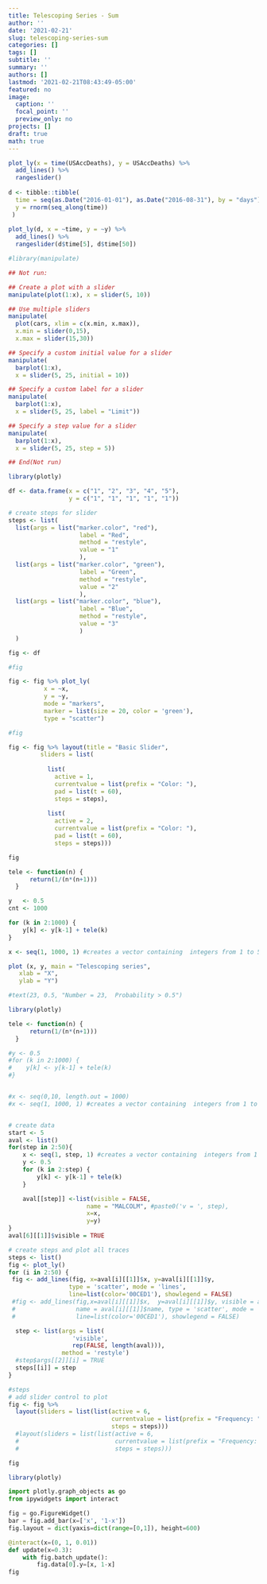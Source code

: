 ```yaml
---
title: Telescoping Series - Sum
author: ''
date: '2021-02-21'
slug: telescoping-series-sum
categories: []
tags: []
subtitle: ''
summary: ''
authors: []
lastmod: '2021-02-21T08:43:49-05:00'
featured: no
image:
  caption: ''
  focal_point: ''
  preview_only: no
projects: []
draft: true
math: true
---
```

```r
plot_ly(x = time(USAccDeaths), y = USAccDeaths) %>% 
  add_lines() %>%
  rangeslider()
  
d <- tibble::tibble(
  time = seq(as.Date("2016-01-01"), as.Date("2016-08-31"), by = "days"),
  y = rnorm(seq_along(time))
 )
 
plot_ly(d, x = ~time, y = ~y) %>%
  add_lines() %>%
  rangeslider(d$time[5], d$time[50])
```

```r
#library(manipulate)

## Not run: 

## Create a plot with a slider
manipulate(plot(1:x), x = slider(5, 10))

## Use multiple sliders
manipulate(
  plot(cars, xlim = c(x.min, x.max)),
  x.min = slider(0,15),
  x.max = slider(15,30))

## Specify a custom initial value for a slider
manipulate(
  barplot(1:x),
  x = slider(5, 25, initial = 10))

## Specify a custom label for a slider
manipulate(
  barplot(1:x),
  x = slider(5, 25, label = "Limit"))

## Specify a step value for a slider
manipulate(
  barplot(1:x),
  x = slider(5, 25, step = 5))

## End(Not run)
```
  
```r
library(plotly)

df <- data.frame(x = c("1", "2", "3", "4", "5"), 
                 y = c("1", "1", "1", "1", "1")) 

# create steps for slider
steps <- list(
  list(args = list("marker.color", "red"), 
                    label = "Red", 
                    method = "restyle", 
                    value = "1"
                    ),
  list(args = list("marker.color", "green"), 
                    label = "Green", 
                    method = "restyle", 
                    value = "2"
                    ),
  list(args = list("marker.color", "blue"), 
                    label = "Blue", 
                    method = "restyle", 
                    value = "3"
                    )
  )

fig <- df 

#fig

fig <- fig %>% plot_ly(
          x = ~x, 
          y = ~y,
          mode = "markers", 
          marker = list(size = 20, color = 'green'), 
          type = "scatter")

#fig

fig <- fig %>% layout(title = "Basic Slider",
         sliders = list(
           
           list(
             active = 1, 
             currentvalue = list(prefix = "Color: "), 
             pad = list(t = 60), 
             steps = steps),
           
           list(
             active = 2, 
             currentvalue = list(prefix = "Color: "), 
             pad = list(t = 60), 
             steps = steps))) 

fig
```


```r
tele <- function(n) {
      return(1/(n*(n+1)))
  }

y   <- 0.5
cnt <- 1000

for (k in 2:1000) {
    y[k] <- y[k-1] + tele(k)
}

x <- seq(1, 1000, 1) #creates a vector containing  integers from 1 to 50

plot (x, y, main = "Telescoping series",
   xlab = "X",
   ylab = "Y")

#text(23, 0.5, "Number = 23,  Probability > 0.5") 
```

```r
library(plotly)

tele <- function(n) {
      return(1/(n*(n+1)))
  }

#y <- 0.5
#for (k in 2:1000) {
#    y[k] <- y[k-1] + tele(k)
#}


#x <- seq(0,10, length.out = 1000)
#x <- seq(1, 1000, 1) #creates a vector containing  integers from 1 to 50


# create data
start <- 5
aval <- list()
for(step in 2:50){
    x <- seq(1, step, 1) #creates a vector containing  integers from 1 to 50
    y <- 0.5
    for (k in 2:step) {
        y[k] <- y[k-1] + tele(k)
    }

    aval[[step]] <-list(visible = FALSE,
                      name = "MALCOLM", #paste0('v = ', step),
                      x=x,
                      y=y)
}
aval[6][[1]]$visible = TRUE

# create steps and plot all traces
steps <- list()
fig <- plot_ly()
for (i in 2:50) {
 fig <- add_lines(fig, x=aval[i][[1]]$x, y=aval[i][[1]]$y, 
                 type = 'scatter', mode = 'lines', 
                 line=list(color='00CED1'), showlegend = FALSE)
 #fig <- add_lines(fig,x=aval[i][[1]]$x,  y=aval[i][[1]]$y, visible = aval[i][[1]]$visible, 
 #                 name = aval[i][[1]]$name, type = 'scatter', mode = 'lines', hoverinfo = 'name', 
 #                 line=list(color='00CED1'), showlegend = FALSE)

  step <- list(args = list(
                  'visible', 
                  rep(FALSE, length(aval))),
               method = 'restyle')
  #step$args[[2]][i] = TRUE  
  steps[[i]] = step 
}  

#steps
# add slider control to plot
fig <- fig %>%
  layout(sliders = list(list(active = 6,
                             currentvalue = list(prefix = "Frequency: "),
                             steps = steps)))
  #layout(sliders = list(list(active = 6,
  #                           currentvalue = list(prefix = "Frequency: "),
  #                           steps = steps)))

fig
```

```r
library(plotly)
```

```python
import plotly.graph_objects as go
from ipywidgets import interact

fig = go.FigureWidget()
bar = fig.add_bar(x=['x', '1-x'])
fig.layout = dict(yaxis=dict(range=[0,1]), height=600)

@interact(x=(0, 1, 0.01))
def update(x=0.3):
    with fig.batch_update():
        fig.data[0].y=[x, 1-x]
fig
```

